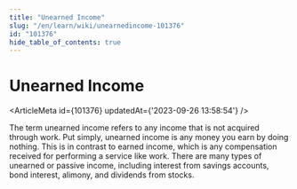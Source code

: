 ```yaml
---
title: "Unearned Income"
slug: "/en/learn/wiki/unearnedincome-101376"
id: "101376"
hide_table_of_contents: true
---
```



# Unearned Income

<ArticleMeta id={101376} updatedAt={'2023-09-26 13:58:54'} />
<div className='border-solid border-b border-t-0 my-4 border-[var(--ifm-color-gray-300)]' />

The term unearned income refers to any income that is not acquired through work. Put simply, unearned income is any money you earn by doing nothing. This is in contrast to earned income, which is any compensation received for performing a service like work. There are many types of unearned or passive income, including interest from savings accounts, bond interest, alimony, and dividends from stocks.
